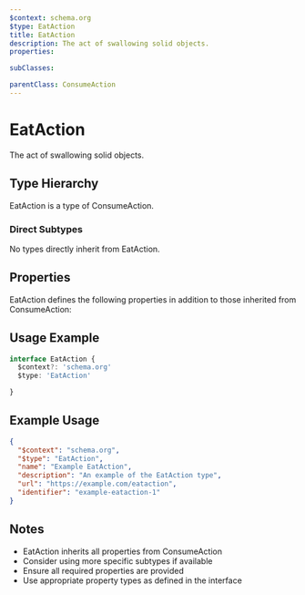 ```yaml
---
$context: schema.org
$type: EatAction
title: EatAction
description: The act of swallowing solid objects.
properties:

subClasses:

parentClass: ConsumeAction
---
```


# EatAction

The act of swallowing solid objects.

## Type Hierarchy

EatAction is a type of ConsumeAction.

### Direct Subtypes

No types directly inherit from EatAction.

## Properties

EatAction defines the following properties in addition to those inherited from ConsumeAction:



## Usage Example

```typescript
interface EatAction {
  $context?: 'schema.org'
  $type: 'EatAction'

}
```

## Example Usage

```json
{
  "$context": "schema.org",
  "$type": "EatAction",
  "name": "Example EatAction",
  "description": "An example of the EatAction type",
  "url": "https://example.com/eataction",
  "identifier": "example-eataction-1"
}
```

## Notes

- EatAction inherits all properties from ConsumeAction
- Consider using more specific subtypes if available
- Ensure all required properties are provided
- Use appropriate property types as defined in the interface
